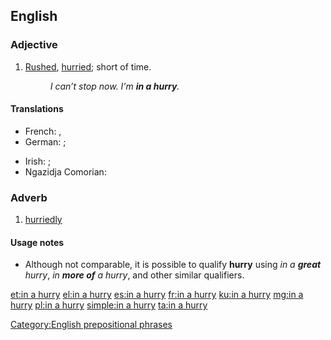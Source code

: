 ==English==

===Adjective===
{{en-adj|-}}

# [[rushed|Rushed]], [[hurried]]; short of time.
#: ''I can’t stop now. I'm '''in a hurry'''.''

====Translations====
{{trans-top|rushed, hurried; short of time}}
* French: {{t|fr|en [[hâte]]}}, {{t+|fr|pressé}}
* German: {{t|de|in [[Eile]]}}; {{t|de|es [[eilig]] haben}} {{qualifier|be in a hurry}}
{{trans-mid}}
* Irish: {{t|ga|faoi dheifir}}; {{t|ga|[[deifir]] a bheith ort}} {{qualifier|be in a hurry}}
* Ngazidja Comorian: {{t|zdj|na fidjo}}
{{trans-bottom}}

===Adverb===
{{en-adv|head=[[in]] [[a]] [[hurry]]|-}}

# [[hurriedly]]

====Usage notes====
* Although not comparable, it is possible to qualify '''hurry''' using ''in a '''great''' hurry'', ''in '''more of''' a hurry'', and other similar qualifiers.

[[Category:English prepositional phrases]]

[[et:in a hurry]]
[[el:in a hurry]]
[[es:in a hurry]]
[[fr:in a hurry]]
[[ku:in a hurry]]
[[mg:in a hurry]]
[[pl:in a hurry]]
[[simple:in a hurry]]
[[ta:in a hurry]]